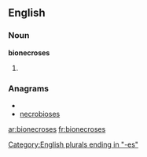 ==English==

===Noun===
'''bionecroses'''

# {{plural of|[[bionecrosis]]}}

===Anagrams===
* {{alphagram|bceeinoorss}}
* [[necrobioses#English|necrobioses]]


[[Category:English plurals ending in "-es"]]

[[ar:bionecroses]]
[[fr:bionecroses]]